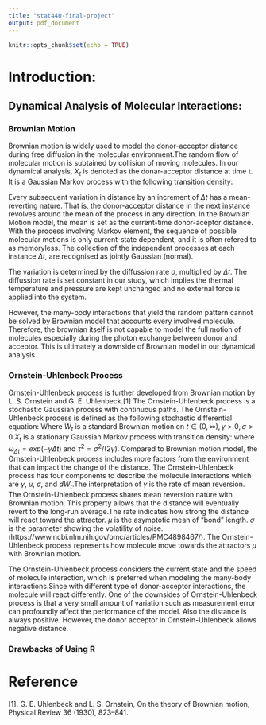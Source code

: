 ```yaml
---
title: "stat440-final-project"
output: pdf_document
---
```


```r
knitr::opts_chunk$set(echo = TRUE)
```

# Introduction:

## Dynamical Analysis of Molecular Interactions:  

### Brownian Motion  
Brownian motion is widely used to model the donor-acceptor distance during free diffusion in the molecular environment.The random flow of molecular motion is subtained by collision of moving molecules. In our dynamical analysis, $X_{t}$ is denoted as the donar-acceptor distance at time t. It is a Gaussian Markov process with the following transition density:

\begin{equation} \label{eq:1} X_{t+\Delta t}|X_{t} \sim N(X_{t}, \sigma^2 \Delta t) \end{equation}  

Every subsequent variation in distance by an increment of $\Delta t$ has a mean-reverting nature. That is, the donor-acceptor distance in the next instance revolves around the mean of the process in any direction. In the Brownian Motion model, the mean is set as the current-time donor-aceptor distance. With the process involving Markov element, the sequence of possible molecular motions is only current-state dependent, and it is often refered to as memoryless. The collection of the independent processes at each instance $\Delta t$, are recognised as jointly Gaussian (normal).  

The variation is determined by the diffussion rate $\sigma$, multiplied by $\Delta t$. The diffussion rate is set constant in our study, which implies the thermal temperature and pressure are kept unchanged and no external force is applied into the system.  

However, the many-body interactions that yield the random pattern cannot be solved by Brownian model that accounts every involved molecule. Therefore, the brownian itself is not capable to model the full motion of molecules especially during the photon exchange between donor and acceptor. This is ultimately a downside of Brownian model in our dynamical analysis. 

### Ornstein-Uhlenbeck Process 
Ornstein-Uhlenbeck process is further developed from Brownian motion by L. S. Ornstein and G. E. Uhlenbeck.[1]
The Ornstein-Uhlenbeck process is a stochastic Gaussian process with continuous paths. The Ornstein-Uhlenbeck process is defined as the following stochastic differential equation: 
\begin{equation} \label{eq:2} dX_t = \gamma (\mu - X_t) dt + \sigma dW_t \end{equation} 
Where $W_t$ is a standard Brownian motion on $t \in (0, \infty),\gamma > 0, \sigma > 0$
$X_t$ is a stationary Gaussian Markov process with transition density: 
\begin{equation} \label{eq:3} X_{t+\Delta t}|X_{t} \sim N(\mu + \omega_{\Delta t} (X_{t} - \mu), \tau^2(1- \omega_{\Delta t}^2)) \end{equation} 
where $\omega_{\Delta t} = exp(-\gamma \Delta t)$ and $\tau^2 = \sigma^2/(2 \gamma)$.
Compared to Brownian motion model, the Ornstein-Uhlenbeck process includes more factors from the environment that can impact the change of the distance. The Ornstein-Uhlenbeck process has four components to describe the molecule interactions which are $\gamma$, $\mu$, $\sigma$, and $dW_t$.The interpretation of $\gamma$ is the rate of mean reversion. The Ornstein-Uhlenbeck process shares mean reversion nature with Brownian motion. This property allows that the distance will eventually revert to the long-run average.The rate indicates how strong the distance will react toward the attractor. $\mu$ is the asymptotic mean of "bond" length. $\sigma$ is the parameter showing the volatility of noise. (https://www.ncbi.nlm.nih.gov/pmc/articles/PMC4898467/). The Ornstein-Uhlenbeck process represents how molecule move towards the attractors $\mu$ with Brownian motion. 

The Ornstein-Uhlenbeck process considers the current state and the speed of molecule interaction, which is preferred when modeling the many-body interactions.Since with different type of donor-acceptor interactions, the molecule will react differently. 
One of the downsides of Ornstein-Uhlenbeck process is that a very small amount of variation such as measurement error can profoundly affect the performance of the model. Also the distance is always positive. However, the donor acceptor in Ornstein-Uhlenbeck allows negative distance. 



### Drawbacks of Using R 

# Reference 
[1]. G. E. Uhlenbeck and L. S. Ornstein, On the theory of Brownian
motion, Physical Review 36 (1930), 823–841.